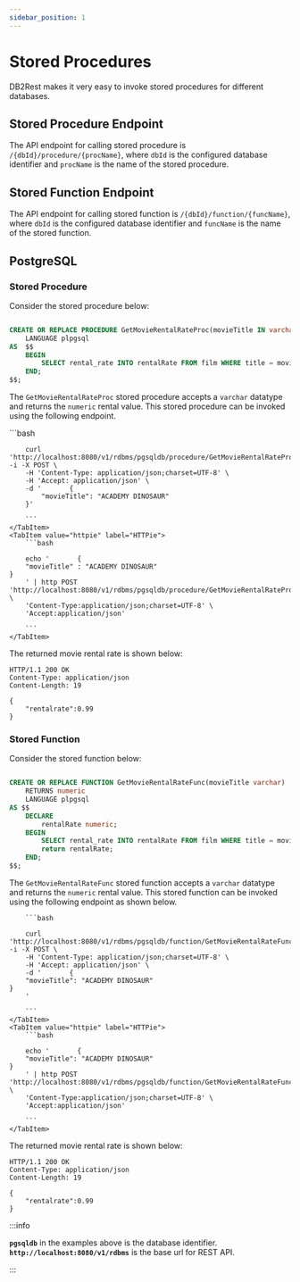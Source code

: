 ```yaml
---
sidebar_position: 1
---
```


# Stored Procedures


DB2Rest makes it very easy to invoke stored procedures for different databases.

## Stored Procedure Endpoint

The API endpoint for calling stored procedure is `/{dbId}/procedure/{procName}`, where `dbId` is the configured database identifier and `procName`
is the name of the stored procedure.


## Stored Function Endpoint

The API endpoint for calling stored function is `/{dbId}/function/{funcName}`, where `dbId` is the configured database identifier and `funcName`
is the name of the stored function.


## PostgreSQL

### Stored Procedure

Consider the stored procedure below:

```sql

CREATE OR REPLACE PROCEDURE GetMovieRentalRateProc(movieTitle IN varchar, rentalRate OUT numeric)
	LANGUAGE plpgsql
AS  $$
	BEGIN
		SELECT rental_rate INTO rentalRate FROM film WHERE title = movieTitle;
	END;
$$;


```

The `GetMovieRentalRateProc` stored procedure accepts a `varchar` datatype and returns the `numeric` rental value.
This stored procedure can be invoked using the following endpoint.



<Tabs>
    <TabItem value="cURL" label="cURL" default>
        ```bash

        curl 'http://localhost:8080/v1/rdbms/pgsqldb/procedure/GetMovieRentalRateProc' -i -X POST \
        -H 'Content-Type: application/json;charset=UTF-8' \
        -H 'Accept: application/json' \
        -d '       {
            "movieTitle": "ACADEMY DINOSAUR"
        }'

        ```
    </TabItem>
    <TabItem value="httpie" label="HTTPie">
        ```bash

        echo '       {
        "movieTitle" : "ACADEMY DINOSAUR"
    }
        ' | http POST 'http://localhost:8080/v1/rdbms/pgsqldb/procedure/GetMovieRentalRateProc' \
        'Content-Type:application/json;charset=UTF-8' \
        'Accept:application/json'

        ```
    </TabItem>

</Tabs>


The returned movie rental rate is shown below:


```http
HTTP/1.1 200 OK
Content-Type: application/json
Content-Length: 19

{
    "rentalrate":0.99
}
```

### Stored Function


Consider the stored function below:

```sql

CREATE OR REPLACE FUNCTION GetMovieRentalRateFunc(movieTitle varchar)
    RETURNS numeric
	LANGUAGE plpgsql
AS $$
	DECLARE
		rentalRate numeric;
	BEGIN
		SELECT rental_rate INTO rentalRate FROM film WHERE title = movieTitle;
		return rentalRate;
	END;
$$;


```

The `GetMovieRentalRateFunc` stored function accepts a `varchar` datatype and returns the `numeric` rental value.
This stored function can be invoked using the following endpoint as shown below.



<Tabs>
    <TabItem value="cURL" label="cURL" default>

        ```bash

        curl 'http://localhost:8080/v1/rdbms/pgsqldb/function/GetMovieRentalRateFunc' -i -X POST \
        -H 'Content-Type: application/json;charset=UTF-8' \
        -H 'Accept: application/json' \
        -d '       {
        "movieTitle": "ACADEMY DINOSAUR"
    }
        '

        ```
    </TabItem>
    <TabItem value="httpie" label="HTTPie">
        ```bash

        echo '       {
        "movieTitle": "ACADEMY DINOSAUR"
    }
        ' | http POST 'http://localhost:8080/v1/rdbms/pgsqldb/function/GetMovieRentalRateFunc' \
        'Content-Type:application/json;charset=UTF-8' \
        'Accept:application/json'

        ```
    </TabItem>

</Tabs>


The returned movie rental rate is shown below:


```http
HTTP/1.1 200 OK
Content-Type: application/json
Content-Length: 19

{
    "rentalrate":0.99
}
```

:::info

 **`pgsqldb`** in the examples above is the database identifier.
 **`http://localhost:8080/v1/rdbms`** is the base url for REST API.

:::
